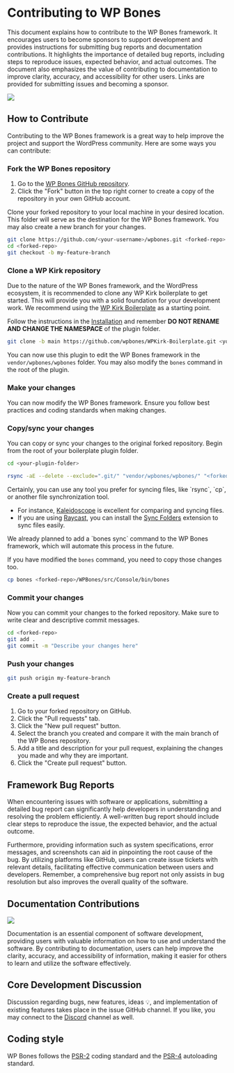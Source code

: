 
# Contributing to WP Bones

This document explains how to contribute to the WP Bones framework. It encourages users to become sponsors to support development and provides instructions for submitting bug reports and documentation contributions. It highlights the importance of detailed bug reports, including steps to reproduce issues, expected behavior, and actual outcomes. The document also emphasizes the value of contributing to documentation to improve clarity, accuracy, and accessibility for other users. Links are provided for submitting issues and becoming a sponsor.

<Callout type="info" emoji="">
<Title order={1} fz={48} ta="center">👏</Title>
<Title order={2} ta="center">Thank you for considering contributing to the WP Bones framework!</Title>
</Callout>

<Cards num={1}>
  <a href="https://github.com/wpbones/wpbones/graphs/contributors">
    <img src="https://contrib.rocks/image?repo=wpbones/wpbones" />
  </a>
</Cards>

## How to Contribute

Contributing to the WP Bones framework is a great way to help improve the project and support the WordPress community. Here are some ways you can contribute:

<Steps>

### Fork the WP Bones repository

1. Go to the [WP Bones GitHub repository](https://github.com/wpbones/wpbones).
2. Click the "Fork" button in the top right corner to create a copy of the repository in your own GitHub account.

Clone your forked repository to your local machine in your desired location. This folder will serve as the destination for the WP Bones framework. You may also create a new branch for your changes.


```sh copy
git clone https://github.com/<your-username>/wpbones.git <forked-repo>
cd <forked-repo>
git checkout -b my-feature-branch
```

### Clone a WP Kirk repository

Due to the nature of the WP Bones framework, and the WordPress ecosystem, it is recommended to clone any WP Kirk boilerplate to get started. This will provide you with a solid foundation for your development work. We recommend using the [WP Kirk Boilerplate](https://github.com/wpbones/WPKirk-Boilerplate) as a starting point.

Follow the instructions in the [Installation](/docs/GettingStarted/installation) and remember **DO NOT RENAME AND CHANGE THE NAMESPACE** of the plugin folder.

```sh copy
git clone -b main https://github.com/wpbones/WPKirk-Boilerplate.git <your-plugin-folder>
```

You can now use this plugin to edit the WP Bones framework in the `vendor/wpbones/wpbones` folder. You may also modify the `bones` command in the root of the plugin.

### Make your changes

You can now modify the WP Bones framework. Ensure you follow best practices and coding standards when making changes.

### Copy/sync your changes

You can copy or sync your changes to the original forked repository. Begin from the root of your boilerplate plugin folder.

```sh copy
cd <your-plugin-folder>
```
```sh copy
rsync -aE --delete --exclude=".git/" "vendor/wpbones/wpbones/" "<forked-repo>/WPBones/"
```

<Callout emoji="💡">
Certainly, you can use any tool you prefer for syncing files, like `rsync`, `cp`, or another file synchronization tool. 

- For instance, [Kaleidoscope](https://kaleidoscope.app/) is excellent for comparing and syncing files. 
- If you are using [Raycast](https://www.raycast.com/), you can install the [Sync Folders](https://www.raycast.com/Undolog/sync-folders) extension to sync files easily.
</Callout>

<Callout type="important" emoji="😎">
We already planned to add a `bones sync` command to the WP Bones framework, which will automate this process in the future.
</Callout>

If you have modified the `bones` command, you need to copy those changes too.

```sh copy
cp bones <forked-repo>/WPBones/src/Console/bin/bones
```

### Commit your changes

Now you can commit your changes to the forked repository. Make sure to write clear and descriptive commit messages.

```sh copy
cd <forked-repo>
git add .
git commit -m "Describe your changes here"
```
### Push your changes
```sh copy
git push origin my-feature-branch
```
### Create a pull request
1. Go to your forked repository on GitHub.
2. Click the "Pull requests" tab.
3. Click the "New pull request" button.
4. Select the branch you created and compare it with the main branch of the WP Bones repository.
5. Add a title and description for your pull request, explaining the changes you made and why they are important.
6. Click the "Create pull request" button.  

</Steps>

## Framework Bug Reports

When encountering issues with software or applications, submitting a detailed bug report can significantly help developers in understanding and resolving the problem efficiently. A well-written bug report should include clear steps to reproduce the issue, the expected behavior, and the actual outcome. 

Furthermore, providing information such as system specifications, error messages, and screenshots can aid in pinpointing the root cause of the bug. By utilizing platforms like GitHub, users can create issue tickets with relevant details, facilitating effective communication between users and developers. Remember, a comprehensive bug report not only assists in bug resolution but also improves the overall quality of the software.

<Cards num={1}>
<Cards.Card arrow title="🐛 Click here to submit a Framework issue" target="_blank"  href="https://github.com/wpbones/WPBones/issues/new"/>
</Cards>

## Documentation Contributions

<Cards num={1}>
  <a href="https://github.com/wpbones/website-docs/graphs/contributors">
    <img src="https://contrib.rocks/image?repo=wpbones/website-docs" />
  </a>
</Cards>

Documentation is an essential component of software development, providing users with valuable information on how to use and understand the software. By contributing to documentation, users can help improve the clarity, accuracy, and accessibility of information, making it easier for others to learn and utilize the software effectively. 

<Cards num={1}>
  <Cards.Card arrow title="🐛 Click here to fork the WP Bones docs" target="_blank"  href="https://github.com/wpbones/website-docs/fork"/>
</Cards>

<Cards num={1}>
  <Cards.Card arrow title="🐛 Click here to submit a Documentation issue" target="_blank"  href="https://github.com/wpbones/website-docs/issues/new"/>
</Cards>

## Core Development Discussion

Discussion regarding bugs, new features, ideas 💡, and implementation of existing features takes place in the issue GitHub channel. If you like, you may connect to the [Discord](https://discord.gg/5bdVyycU8F) channel as well.

## Coding style

WP Bones follows the [PSR-2](https://github.com/php-fig/fig-standards/blob/master/accepted/PSR-2-coding-style-guide.md) coding standard and the [PSR-4](https://github.com/php-fig/fig-standards/blob/master/accepted/PSR-4-autoloader.md) autoloading standard.
